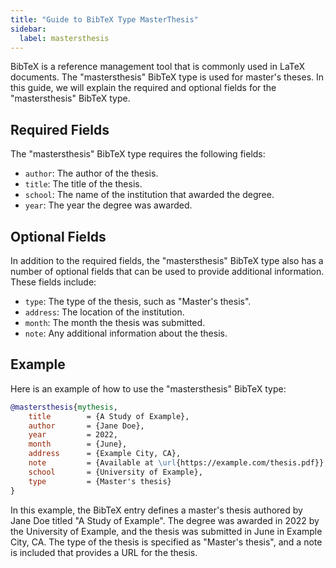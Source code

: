 ```yaml
---
title: "Guide to BibTeX Type MasterThesis"
sidebar:
  label: mastersthesis
---
```



BibTeX is a reference management tool that is commonly used in LaTeX documents. The "mastersthesis" BibTeX type is used for master's theses. In this guide, we will explain the required and optional fields for the "mastersthesis" BibTeX type.

<CiteDrive/>

## Required Fields

The "mastersthesis" BibTeX type requires the following fields:

-   `author`: The author of the thesis.
-   `title`: The title of the thesis.
-   `school`: The name of the institution that awarded the degree.
-   `year`: The year the degree was awarded.

## Optional Fields

In addition to the required fields, the "mastersthesis" BibTeX type also has a number of optional fields that can be used to provide additional information. These fields include:

-   `type`: The type of the thesis, such as "Master's thesis".
-   `address`: The location of the institution.
-   `month`: The month the thesis was submitted.
-   `note`: Any additional information about the thesis.

## Example

Here is an example of how to use the "mastersthesis" BibTeX type:



```bibtex
@mastersthesis{mythesis,
	title        = {A Study of Example},
	author       = {Jane Doe},
	year         = 2022,
	month        = {June},
	address      = {Example City, CA},
	note         = {Available at \url{https://example.com/thesis.pdf}},
	school       = {University of Example},
	type         = {Master's thesis}
}

```

In this example, the BibTeX entry defines a master's thesis authored by Jane Doe titled "A Study of Example". The degree was awarded in 2022 by the University of Example, and the thesis was submitted in June in Example City, CA. The type of the thesis is specified as "Master's thesis", and a note is included that provides a URL for the thesis.
